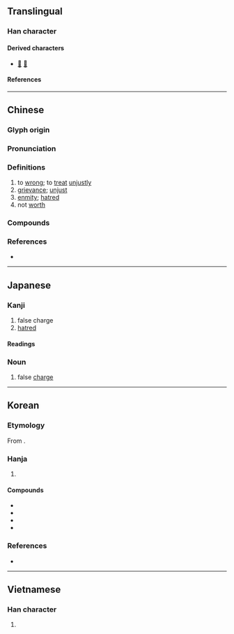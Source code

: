 {{also|寃}}
{{character info}}
{{character info|0x2F818}}
==Translingual==

===Han character===
{{Han char|rn=14|rad=冖|as=08|sn=10|four=37413|canj=BNAI,BNUI|ids=⿱冖兔}}

====Derived characters====
* [[𣍍]] [[蒬]]

====References====
{{Han ref|kx=0130.270|dkj=01587|dj=0293.070|hdz=10305.010|uh=51A4}}

----

==Chinese==
{{zh-forms|alt=寃,𡨚,𠕤,𡨘,惌}}

===Glyph origin===
{{Han etym}}

===Pronunciation===
{{zh-pron
|m=yuān
|m-s=yuan1
|c=jyun1
|h=pfs=yên
|md=uŏng
|mn=oan/xm,qz:un
|mn_note=oan - literary; un - vernacular (limited, e.g. {{zh-l|*冤屈}})
|mn-t=uêng1/uang1
|mn-t_note=uêng1 - Chaozhou; uang1 - Shantou, Jieyang, Chenghai, Chaoyang
|w=1yoe
|mc=y
|oc=y
|ma=Zh-yuan.ogg
|cat=n,a,v
}}

===Definitions===
{{zh-hanzi}}

# to [[wrong]]; to [[treat]] [[unjustly]]
# [[grievance]]; [[unjust]]
# [[enmity]]; [[hatred]]
# not [[worth]]

===Compounds===
{{zh-der|小冤家|俏冤家|孽冤|冤家|冤情|冤魂不散|冤冤相報|冤業|含冤負屈|冤枉路|冤大頭|冤天屈地|冤兜|告冤|冤魂|尺二冤家|冤人|埋冤|冤仇|冤孽|冤家路窄|冤枉|冤枉氣|含冤昭雪|冤抑|冤苦|受冤|九命奇冤|冤屈|奇冤極枉|宿世冤家|夙世冤家|冤苦錢|冤枉錢|大冤|喊冤叫屈|冤讎|不白之冤|報冤|冤禽|喊冤|冤獄|冤家路狹|冤桶|伸冤|含冤|冤頭|吃冤枉|懷冤抱屈|歡喜冤家|沉冤昭雪|沉冤|空頭冤家|昭冤申枉|申冤|擊鼓申冤|沉冤莫白|業冤|煩冤|抱冤|竇娥冤|銜冤負屈|負屈銜冤|鳴冤叫屈|辯冤|負屈含冤|風流冤孽|風流冤業|蒙冤|鐵死冤家|銜冤|雪冤|鳴冤|訴冤|覆盆之冤}}

===References===
* {{R:yue:Hanzi}}

----

==Japanese==

===Kanji===
{{ja-kanji|grade=|rs=冖08}}

# false charge
# [[hatred]]

====Readings====
{{ja-readings
|on=えん
|kun=ぬれぎぬ-, かがむ
}}

===Noun===
{{ja-noun|えん}}

# false [[charge]]

----

==Korean==

===Etymology===
From {{der|ko|ltc|-}} {{ltc-l|冤|id=1}}. {{hanja-hunmong|원|wen|雜語|alt=寃}}

===Hanja===
{{ko-hanja-search}}
{{ko-hanja|원통하다|원통할|원}}

# {{hanja form of|원|[[grievance]]; [[injustice]]; [[wrong]]}}

====Compounds====
{{der-top|Compounds}}
* {{ko-l|원통|寃痛}}
* {{ko-l|원옥|冤獄}}
* {{ko-l|원혼|冤魂}}
* {{ko-l|원죄|冤罪}}
{{der-bottom}}

===References===
* {{R:hanjadoc|689}}

----

==Vietnamese==

===Han character===
{{vi-readings|reading=[[oan]]|rs=冖08}}

# {{rfdef|vi|sort=冖08}}